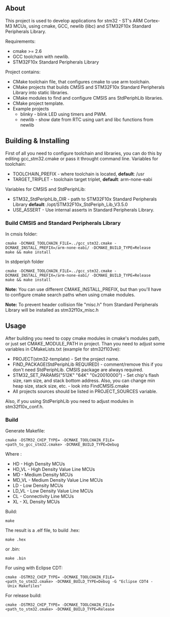 == About ==
This project is used to develop applications for stm32 - ST's ARM Cortex-M3 MCUs, using cmake, GCC, newlib (libc) and STM32F10x Standard Peripherals Library.

Requirements:
* cmake >= 2.6
* GCC toolchain with newlib.
* STM32F10x Standard Peripherals Library
Project contains:
* CMake toolchain file, that configures cmake to use arm toolchain.
* CMake projects that builds CMSIS and STM32F10x Standard Peripherals Library into static libraries.
* CMake modules to find and configure CMSIS ans StdPeriphLib libraries.
* CMake project template.
* Example projects
** blinky - blink LED using timers and PWM.
** newlib - show date from RTC using uart and libc functions from newlib

== Building & Installing ==
First of all you need to configure toolchain and libraries, you can do this by editing gcc_stm32.cmake or pass it throught command line.
Variables for toolchain:
* TOOLCHAIN_PREFIX - where toolchain is located, '''default''': /usr
* TARGET_TRIPLET - toolchain target triplet, '''default''': arm-none-eabi
Variables for CMSIS and StdPeriphLib:
* STM32_StdPeriphLib_DIR - path to STM32F10x Standard Peripherals Library '''default''': /opt/STM32F10x_StdPeriph_Lib_V3.5.0
* USE_ASSERT - Use internal asserts in Standard Peripherals Library.

=== Build CMSIS and Standard Peripherals Library ===
In cmsis folder:
 cmake -DCMAKE_TOOLCHAIN_FILE=../gcc_stm32.cmake -DCMAKE_INSTALL_PREFIX=<path_to_toolchain>/arm-none-eabi/ -DCMAKE_BUILD_TYPE=Release
 make && make install
In stdperiph folder
 cmake -DCMAKE_TOOLCHAIN_FILE=../gcc_stm32.cmake -DCMAKE_INSTALL_PREFIX=<path_to_toolchain>/arm-none-eabi/ -DCMAKE_BUILD_TYPE=Release
 make && make install
'''Note:''' You can use different CMAKE_INSTALL_PREFIX, but than you'll have to configure cmake search paths when using cmake modules.

'''Note:''' To prevent header collision file "misc.h" from Standard Peripherals Library will be installed as stm32f10x_misc.h

== Usage ==
After building you need to copy cmake modules in cmake's modules path, or just set CMAKE_MODULE_PATH in project. 
Than you need to adjust some variables in CMakeLists.txt (example for stm32f103ve):
* PROJECT(stm32-template) - Set the project name.
* FIND_PACKAGE(StdPeriphLib REQUIRED) - comment/remove this if you don't need StdPeriphLib. CMSIS package are always required.
* STM32_SET_PARAMS("512K" "64K" "0x20010000") - Set chip's flash size, ram size, and stack bottom address. Also, you can change min heap size, stack size, etc. - look into FindCMSIS.cmake
* All projects sources should be listed in PROJECT_SOURCES variable.
Also, if you using StdPeriphLib you need to adjust modules in stm32f10x_conf.h.

=== Build ===
Generate Makefile:
 cmake -DSTM32_CHIP_TYPE=<chip type> -DCMAKE_TOOLCHAIN_FILE=<path_to_gcc_stm32.cmake> -DCMAKE_BUILD_TYPE=Debug <path_to_source_dir>
Where <chip type>:
* HD - High Density MCUs
* HD_VL - High Density Value Line MCUs
* MD - Medium Density MCUs
* MD_VL - Medium Density Value Line MCUs
* LD - Low Density MCUs
* LD_VL - Low Density Value Line MCUs
* CL - Connectivity Line MCUs
* XL - XL Density MCUs
Build:
 make
The result is a .elf file, to build .hex:
 make <project name>.hex
or .bin:
 make <project name>.bin
For using with Eclipse CDT:
 cmake -DSTM32_CHIP_TYPE=<chip type> -DCMAKE_TOOLCHAIN_FILE=<path_to_stm32.cmake> -DCMAKE_BUILD_TYPE=Debug -G "Eclipse CDT4 - Unix Makefiles" <path_to_source_dir>
For release build:
 cmake -DSTM32_CHIP_TYPE=<chip type> -DCMAKE_TOOLCHAIN_FILE=<path_to_stm32.cmake> -DCMAKE_BUILD_TYPE=Release <path_to_source_dir>
